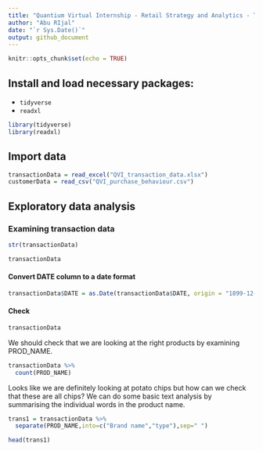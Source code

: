 ---
title: "Quantium Virtual Internship - Retail Strategy and Analytics - Task 1"
author: "Abu RIjal"
date: "`r Sys.Date()`"
output: github_document
---

```{r setup, include=FALSE}
knitr::opts_chunk$set(echo = TRUE)
```
## Install and load necessary packages:

  * `tidyverse`
  * `readxl`

```{r load library, results='hide'}

library(tidyverse)
library(readxl) 

```

## Import data 

```{r Dataset,results='hide'}

transactionData = read_excel("QVI_transaction_data.xlsx")
customerData = read_csv("QVI_purchase_behaviour.csv")

```

## Exploratory data analysis

### Examining transaction data

```{r str}

str(transactionData)

```

```{r head}

transactionData

```

#### Convert DATE column to a date format

```{r Convert DATE to date format}

transactionData$DATE = as.Date(transactionData$DATE, origin = "1899-12-30")

```

#### Check

```{r check}

transactionData

```

We should check that we are looking at the right products by examining PROD_NAME.

```{r}

transactionData %>% 
  count(PROD_NAME)

```
Looks like we are definitely looking at potato chips but how can we check that
these are all chips? We can do some basic text analysis by summarising the
individual words in the product name.

```{r}

trans1 = transactionData %>% 
  separate(PROD_NAME,into=c("Brand name","type"),sep=" ")

head(trans1)

```



